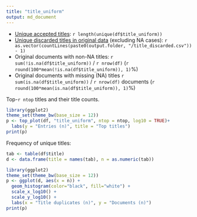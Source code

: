 ```yaml
---
title: "title_uniform"
output: md_document
---
```

* [Unique accepted titles](output.tables/title_accepted.csv): `r length(unique(df$title_uniform))`
 * [Unique discarded titles in original data](output.tables/title_discarded.csv) (excluding NA cases): `r as.vector(countLines(paste0(output.folder, "/title_discarded.csv")) - 1)` 
 * Original documents with non-NA titles: `r sum(!is.na(df$title_uniform))` / `r nrow(df)` (`r round(100*mean(!is.na(df$title_uniform)), 1)`%)
 * Original documents with missing (NA) titles `r sum(is.na(df$title_uniform))` / `r nrow(df)` documents (`r round(100*mean(is.na(df$title_uniform)), 1)`%) 

Top-`r ntop` titles and their title counts.

```r
library(ggplot2)
theme_set(theme_bw(base_size = 12))
p <- top_plot(df, "title_uniform", ntop = ntop, log10 = TRUE)+
  labs(y = "Entries (n)", title = "Top titles")
print(p)
```


Frequency of unique titles:
  
```r
tab <- table(df$title)
d <- data.frame(title = names(tab), n = as.numeric(tab))

library(ggplot2)
theme_set(theme_bw(base_size = 12))
p <- ggplot(d, aes(x = n)) +
  geom_histogram(color="black", fill="white") +
  scale_x_log10() +
  scale_y_log10() +
  labs(x = "Title duplicates (n)", y = "Documents (n)")
print(p)
```
